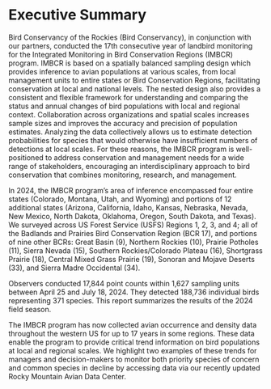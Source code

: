 # Executive Summary

Bird Conservancy of the Rockies (Bird Conservancy), in conjunction with our partners, conducted the 17th consecutive year of landbird monitoring for the Integrated Monitoring in Bird Conservation Regions (IMBCR) program. IMBCR is based on a spatially balanced sampling design which provides inference to avian populations at various scales, from local management units to entire states or Bird Conservation Regions, facilitating conservation at local and national levels. The nested design also provides a consistent and flexible framework for understanding and comparing the status and annual changes of bird populations with local and regional context. Collaboration across organizations and spatial scales increases sample sizes and improves the accuracy and precision of population estimates. Analyzing the data collectively allows us to estimate detection probabilities for species that would otherwise have insufficient numbers of detections at local scales. For these reasons, the IMBCR program is well-positioned to address conservation and management needs for a wide range of stakeholders, encouraging an interdisciplinary approach to bird conservation that combines monitoring, research, and management.    

In 2024, the IMBCR program’s area of inference encompassed four entire states (Colorado, Montana, Utah, and Wyoming) and portions of 12 additional states (Arizona, California, Idaho, Kansas, Nebraska, Nevada, New Mexico, North Dakota, Oklahoma, Oregon, South Dakota, and Texas). We surveyed across US Forest Service (USFS) Regions 1, 2, 3, and 4; all of the Badlands and Prairies Bird Conservation Region (BCR 17), and portions of nine other BCRs: Great Basin (9), Northern Rockies (10), Prairie Potholes (11), Sierra Nevada (15), Southern Rockies/Colorado Plateau (16), Shortgrass Prairie (18), Central Mixed Grass Prairie (19), Sonoran and Mojave Deserts (33), and Sierra Madre Occidental (34). 

Observers conducted 17,844 point counts within 1,627 sampling units between April 25  and July 18, 2024. They detected 188,736 individual birds representing 371 species. This report summarizes the results of the 2024 field season.   

The IMBCR program has now collected avian occurrence and density data throughout the western US for up to 17 years in some regions. These data enable the program to provide critical trend information on bird populations at local and regional scales. We highlight two examples of these trends for managers and decision-makers to monitor both priority species of concern and common species in decline by accessing data via our recently updated Rocky Mountain Avian Data Center.
